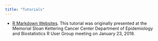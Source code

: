```yaml
---
title: "Tutorials"
---
```


- [R Markdown Websites](rmarkdown_websites_tutorial.html). This tutorial was originally presented at the Memorial Sloan Kettering Cancer Center Department of Epidemiology and Biostatistics R User Group meeting on January 23, 2018.